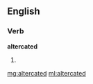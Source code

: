 ==English==

===Verb===
'''altercated'''

# {{past of|[[altercate]]}}

[[mg:altercated]]
[[ml:altercated]]